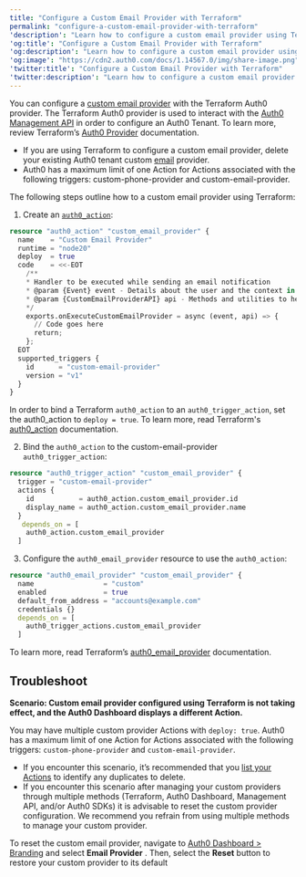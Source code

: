 ```yaml
---
title: "Configure a Custom Email Provider with Terraform"
permalink: "configure-a-custom-email-provider-with-terraform"
'description': "Learn how to configure a custom email provider using Terraform Auth0 Provider"
'og:title': "Configure a Custom Email Provider with Terraform"
'og:description': "Learn how to configure a custom email provider using Terraform Auth0 Provider"
'og:image': "https://cdn2.auth0.com/docs/1.14567.0/img/share-image.png"
'twitter:title': "Configure a Custom Email Provider with Terraform"
'twitter:description': "Learn how to configure a custom email provider using Terraform Auth0 Provider"
---
```


You can configure a [custom email provider](https://auth0.com/docs/customize/email/configure-a-custom-email-provider) with the Terraform Auth0 provider. The Terraform Auth0 provider is used to interact with the [Auth0 Management API](https://auth0.com/docs/api/management/v2) in order to configure an Auth0 Tenant. To learn more, review Terraform’s [Auth0 Provider](https://registry.terraform.io/providers/auth0/auth0/latest/docs) documentation.

<Callout icon="file-lines" color="#0EA5E9" iconType="regular">

* If you are using Terraform to configure a custom email provider, delete your existing Auth0 tenant custom [email](https://auth0.com/docs/customize/email/configure-a-custom-email-provider) provider.
* Auth0 has a maximum limit of one Action for Actions associated with the following triggers: custom-phone-provider and custom-email-provider.

</Callout>

The following steps outline how to a custom email provider using Terraform:

1. Create an [`auth0_action`](https://registry.terraform.io/providers/auth0/auth0/latest/docs/resources/phone_provider):

```terraform lines
resource "auth0_action" "custom_email_provider" {
  name    = "Custom Email Provider"
  runtime = "node20"
  deploy  = true
  code    = <<-EOT
    /**
    * Handler to be executed while sending an email notification
    * @param {Event} event - Details about the user and the context in which they are logging in.
    * @param {CustomEmailProviderAPI} api - Methods and utilities to help change the behavior of sending a email notification.
    */
    exports.onExecuteCustomEmailProvider = async (event, api) => {
      // Code goes here
      return;
    };
  EOT
  supported_triggers {
    id      = "custom-email-provider"
    version = "v1"
  }
}
```

<Callout icon="file-lines" color="#0EA5E9" iconType="regular">

In order to bind a Terraform `auth0_action` to an `auth0_trigger_action`, set the auth0_action to `deploy = true`. To learn more, read Terraform's [auth0_action](https://registry.terraform.io/providers/auth0/auth0/latest/docs/resources/action) documentation.

</Callout>

2. Bind the `auth0_action` to the custom-email-provider `auth0_trigger_action`:

```terraform lines
resource "auth0_trigger_action" "custom_email_provider" {
  trigger = "custom-email-provider"
  actions {
    id           = auth0_action.custom_email_provider.id
    display_name = auth0_action.custom_email_provider.name
  }
   depends_on = [
    auth0_action.custom_email_provider
  ]
```

3. Configure the `auth0_email_provider` resource to use the `auth0_action`:

```terraform lines
resource "auth0_email_provider" "custom_email_provider" {
  name                 = "custom"
  enabled              = true
  default_from_address = "accounts@example.com"
  credentials {}
  depends_on = [
    auth0_trigger_actions.custom_email_provider
  ]
```

To learn more, read Terraform’s [auth0_email_provider](https://registry.terraform.io/providers/auth0/auth0/latest/docs/resources/email_provider) documentation.

## Troubleshoot

**Scenario: Custom email provider configured using Terraform is not taking effect, and the <Tooltip data-tooltip-id="react-containers-DefinitionTooltip-0" href="/ja-jp/glossary?term=auth0-dashboard" tip="Auth0 Dashboard: サービスを構成するためのAuth0の主製品。" cta="用語集の表示">Auth0 Dashboard</Tooltip> displays a different Action.**

You may have multiple custom provider Actions with `deploy: true`. Auth0 has a maximum limit of one Action for Actions associated with the following triggers: `custom-phone-provider` and `custom-email-provider`.

* If you encounter this scenario, it’s recommended that you [list your Actions](https://auth0.com/docs/api/management/v2/actions/get-actions) to identify any duplicates to delete.
* If you encounter this scenario after managing your custom providers through multiple methods (Terraform, Auth0 Dashboard, <Tooltip data-tooltip-id="react-containers-DefinitionTooltip-0" href="/ja-jp/glossary?term=management-api" tip="Management API: 顧客が管理タスクを実行できるようにするための製品。" cta="用語集の表示">Management API</Tooltip>, and/or Auth0 SDKs) it is advisable to reset the custom provider configuration. We recommend you refrain from using multiple methods to manage your custom provider.

To reset the custom email provider, navigate to [Auth0 Dashboard > Branding](https://auth0.com/docs/$manage_url#/branding) and select **Email Provider** . Then, select the **Reset** button to restore your custom provider to its default